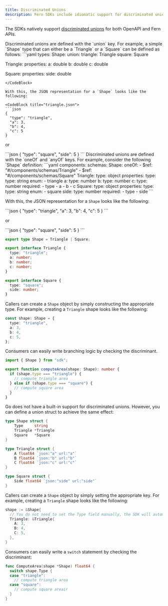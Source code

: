 ```yaml
---
title: Discriminated Unions
description: Fern SDKs include idiomatic support for discriminated unions
---
```


The SDKs natively support [discriminated unions](/learn/api-definition/fern/types#discriminated-unions) for both OpenAPI and Fern APIs.

<AccordionGroup>
<Accordion title="Fern Definition">
Discriminated unions are defined with the `union` key. For example, a simple
`Shape` type that can either be a `Triangle` or a `Square` can be defined as follows:

<CodeBlock title="fern/definition/shape.yml">
  ```yaml
  types:
    Shape:
    union:
      triangle: Triangle
      square: Square

  Triangle:
    properties:
      a: double
      b: double
      c: double

  Square:
    properties:
      side: double
  ```
</CodeBlock>

With this, the JSON representation for a `Shape` looks like the following:

<CodeBlock title="triangle.json">
  ```json
  {
    "type": "triangle",
    "a": 3,
    "b": 4,
    "c": 5
  }
  ```
</CodeBlock>

or

<CodeBlock title="square.json">
  ```json
  {
    "type": "square",
    "side": 5
  }
  ```
</CodeBlock>
</Accordion>

<Accordion title="OpenAPI Specification">
Discriminated unions are defined with the `oneOf` and `anyOf` keys. For example, consider
the following `Shape` definition:

<CodeBlock title="openapi.yml">
  ```yaml
  components:
    schemas:
      Shape:
        oneOf:
          - $ref: "#/components/schemas/Triangle"
          - $ref: "#/components/schemas/Square"
      Triangle:
        type: object
        properties:
          type:
            type: string
            enum:
              - triangle
          a:
            type: number
          b:
            type: number
          c:
            type: number
        required:
          - type
          - a
          - b
          - c
      Square:
        type: object
        properties:
          type:
            type: string
            enum:
              - square
          side:
            type: number
        required:
          - type
          - side
  ```
</CodeBlock>

With this, the JSON representation for a `Shape` looks like the following:

<CodeBlock title="triangle.json">
  ```json
  {
    "type": "triangle",
    "a": 3,
    "b": 4,
    "c": 5
  }
  ```
</CodeBlock>

or

<CodeBlock title="square.json">
  ```json
  {
    "type": "square",
    "side": 5
  }
  ```
</CodeBlock>
</Accordion>
</AccordionGroup>

<Tabs>
<Tab title="TypeScript">

```ts maxLines=0 {1}
export type Shape = Triangle | Square;

export interface Triangle {
  type: "triangle";
  a: number;
  b: number;
  c: number;
}

export interface Square {
  type: "square";
  side: number;
}
```

Callers can create a `Shape` object by simply constructing the appropriate type. For example, creating
a `Triangle` shape looks like the following:

```ts
const shape: Shape = {
  type: "triangle",
  a: 3,
  b: 4,
  c: 5,
};
```

Consumers can easily write branching logic by checking the discriminant.

```ts {4, 6}
import { Shape } from "sdk";

export function computeArea(shape: Shape): number {
  if (shape.type === "triangle") {
    // compute triangle area
  } else if (shape.type === "square") {
    // compute square area
  }
}
```

</Tab>

<Tab title="Go">

Go does not have a built-in support for discriminated unions. However, you can define a union struct
to achieve the same effect:

```go maxLines=0 {1-5}
type Shape struct {
	Type     string
	Triangle *Triangle
	Square   *Square
}

type Triangle struct {
	A float64 `json:"a" url:"a"`
	B float64 `json:"b" url:"b"`
	C float64 `json:"c" url:"c"`
}

type Square struct {
	Side float64 `json:"side" url:"side"`
}
```

Callers can create a `Shape` object by simply setting the appropriate key. For example, creating
a `Triangle` shape looks like the following:

```go
shape := &Shape{
  // You do not need to set the Type field manually, the SDK will automatically set it for you.
  Triangle: &Triangle{
    A: 3,
    B: 4,
    C: 5,
  },
}
```

Consumers can easily write a `switch` statement by checking the discriminant:

```go {3, 5}
func ComputeArea(shape *Shape) float64 {
  switch shape.Type {
  case "triangle":
    // compute triangle area
  case "square":
    // compute square areair
  }
}
```

</Tab>
</Tabs>
